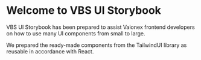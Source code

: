 
<Meta title="Introduction" />

<style>

</style>

# Welcome to VBS UI Storybook

VBS UI Storybook has been prepared to assist Vaionex frontend developers on how to use many UI components from small to large.

We prepared the ready-made components from the TailwindUI library as reusable in accordance with React.


